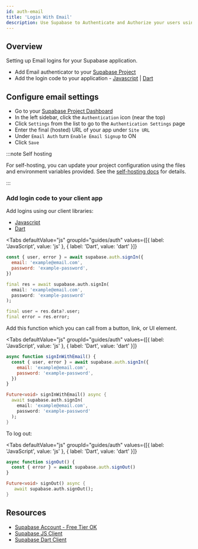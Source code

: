 ```yaml
---
id: auth-email
title: 'Login With Email'
description: Use Supabase to Authenticate and Authorize your users using email.
---
```



## Overview

Setting up Email logins for your Supabase application.

- Add Email authenticator to your [Supabase Project](https://app.supabase.io)
- Add the login code to your application - [Javascript](https://github.com/supabase/supabase-js) | [Dart](https://github.com/supabase/supabase-dart)

## Configure email settings

- Go to your [Supabase Project Dashboard](https://app.supabase.io)
- In the left sidebar, click the `Authentication` icon (near the top)
- Click `Settings` from the list to go to the `Authentication Settings` page
- Enter the final (hosted) URL of your app under `Site URL`
- Under `Email Auth` turn `Enable Email Signup` to ON
- Click `Save`

:::note Self hosting

For self-hosting, you can update your project configuration using the files and environment variables provided.
See the [self-hosting docs](/docs/guides/hosting/overview#configuration) for details.

:::

### Add login code to your client app

Add logins using our client libraries:

- [Javascript](/docs/reference/javascript/auth-signin#sign-in-with-email)
- [Dart](/docs/reference/dart/auth-signin#sign-in-with-email)

<Tabs
  defaultValue="js"
  groupId="guides/auth"
  values={[{ label: 'JavaScript', value: 'js' }, { label: 'Dart', value: 'dart' }]}
>

<TabItem value="js">

```js
const { user, error } = await supabase.auth.signIn({
  email: 'example@email.com',
  password: 'example-password',
})
```

</TabItem>

<TabItem value="dart">

```dart
final res = await supabase.auth.signIn(
  email: 'example@email.com',
  password: 'example-password'
);

final user = res.data?.user;
final error = res.error;
```

</TabItem>

</Tabs>

Add this function which you can call from a button, link, or UI element.

<Tabs
  defaultValue="js"
  groupId="guides/auth"
  values={[{ label: 'JavaScript', value: 'js' }, { label: 'Dart', value: 'dart' }]}
>

<TabItem value="js">

```js
async function signInWithEmail() {
  const { user, error } = await supabase.auth.signIn({
    email: 'example@email.com',
    password: 'example-password',
  })
}
```

</TabItem>

<TabItem value="dart">

```dart
Future<void> signInWithEmail() async {
  await supabase.auth.signIn(
    email: 'example@email.com', 
    password: 'example-password'
  );
}
```

</TabItem>

</Tabs>

To log out:

<Tabs
  defaultValue="js"
  groupId="guides/auth"
  values={[{ label: 'JavaScript', value: 'js' }, { label: 'Dart', value: 'dart' }]}
>

<TabItem value="js">

```js
async function signOut() {
  const { error } = await supabase.auth.signOut()
}
```

</TabItem>

<TabItem value="dart">

```dart
Future<void> signOut() async {
   await supabase.auth.signOut();
}
```

</TabItem>

</Tabs>

## Resources

- [Supabase Account - Free Tier OK](https://supabase.com)
- [Supabase JS Client](https://github.com/supabase/supabase-js)
- [Supabase Dart Client](https://github.com/supabase/supabase-dart)
